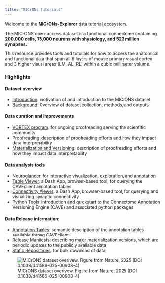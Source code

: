```yaml
---
title: "MICrONs Tutorials"
---
```


Welcome to the **MICrONs-Explorer** data tutorial ecosystem.

The MICrONS open-access dataset is a  functional connectome containing __200,000 cells, 75,000 neurons with physiology, and 523 million synapses.__

This resource provides tools and tutorials for how to access the anatomical and functional data that span all 6 layers of mouse primary visual cortex and 3 higher visual areas (LM, AL, RL) within a cubic millimeter volume.

<h3> Highlights </h3>

<h4> Dataset overview </h4>

::::{.grid}

:::{.g-col-6}

* [Introduction](introduction.html): motivation of and introduction to the MICrONS dataset 
* [Background](background.html): Overview of dataset collection, methods, and outputs
 
<h4> Data curation and improvements </h4>

* [VORTEX program](vortex-overview.html): for ongoing proofreading serving the scienfitic community
* [Proofreading](proofreading.html): description of proofreading efforts and how they impact data interpretability
* [Materialization and Versioning](materialization-version.html): description of proofreading efforts and how they impact data interpretability

  
<h4> Data analysis tools </h4> 

* [Neuroglancer](neuroglancer-basic.html): for interactive visualization, exploration, and annotation
* [Table Viewer](dash-table-viewer.html): a Dash App, browser-based tool, for querying the CAVEclient annotation tables
* [Connectivity Viewer](dash-connectivity-viewer.html): a Dash App, browser-based tool, for querying and visualizing synaptic connectivity
* [Python Tools](python-tools.html): introduction and quickstart to the Connectome Annotation Versioning Engine (CAVE) and associated python packages


<h4> Data Release information: </h4> 

* [Annotation Tables](annotation-tables.html): semantic description of the annotation tables available throug CAVEclient
* [Release Manifests](release_manifests/version-1300.html): describing major materialization versions, which are periodic updates to the publicly available data 
* [Static Repositories](static-repositories.html): for bulk download of data
  
:::

:::{.g-col-6}

![MICrONS dataset overivew. Figure from Nature, 2025 (DOI 0.1038/d41586-025-00908-4)](img/nature/nature_graphical_abstract.webp)

:::

::::